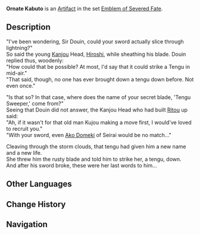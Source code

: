 {{Artifact Infobox
|image = Item Ornate Kabuto.png
|set   = Emblem of Severed Fate
|piece = Circlet of Logos
}}
{{Description|A sturdy and hard helmet worn as armor by a noble samurai.}}
'''Ornate Kabuto''' is an [[Artifact]] in the set [[Emblem of Severed Fate]].

==Description==
"I've been wondering, Sir Douin, could your sword actually slice through lightning?"<br />So said the young [[Kanjou Commission|Kanjou]] Head, [[Hiiragi Hiroshi|Hiroshi]], while sheathing his blade. Douin replied thus, woodenly:<br />"How could that be possible? At most, I'd say that it could strike a Tengu in mid-air."<br />"That said, though, no one has ever brought down a tengu down before. Not even once."

"Is that so? In that case, where does the name of your secret blade, 'Tengu Sweeper,' come from?"<br />Seeing that Douin did not answer, the Kanjou Head who had built [[Ritou]] up said:<br />"Ah, if it wasn't for that old man Kujou making a move first, I would've loved to recruit you."<br />"With your sword, even [[Ako Domeki]] of Seirai would be no match..."

Cleaving through the storm clouds, that tengu had given him a new name and a new life.<br />She threw him the rusty blade and told him to strike her, a tengu, down.<br />And after his sword broke, these were her last words to him...

==Other Languages==
{{Other Languages
|en      = Ornate Kabuto
|zhs     = 华饰之兜
|zhs_rm  = Huá Shì zhī Dōu
|zht     = 華飾之兜
|zht_rm  = Huá Shì zhī Dōu
|zh_tl   = 
|ja      = 華飾の兜
|ja_rm   = Kashoku no Kabuto
|ja_tl   = Ornamental {{w|Kabuto}}
|ko      = 화려한 투구
|ko_rm   = Hwaryeohan Tugu
|ko_tl   = Splendid Helmet
|es      = Casco Ornamentado
|es_tl   = 
|fr      = Kabuto orné
|fr_tl   = Ornamented Kabuto
|ru      = Украшенный кабуто
|ru_tl   = 
|th      = Ornate Kabuto
|vi      = Nón Hoa Mỹ
|vi_tl   = 
|de      = Verzierter Helm
|de_tl   = Ornate Helmet
|id      = Ornate Kabuto
|pt      = Capacete Ornamentado
|pt_tl   = 
}}

==Change History==
{{Change History|2.0}}

==Navigation==
{{Artifact Set Navbox|Emblem of Severed Fate}}